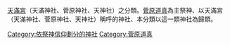 [[天滿宮|天滿宮]]（天滿神社、菅原神社、天神社）之分類。[[菅原道真|菅原道真]]為主祭神、以天滿宮（天滿神社、菅原神社、天神社）稱呼的神社、本分類以這一類神社為歸類。
{{Commonscat|Tenman-gū}}

[[Category:依祭神信仰劃分的神社|Category:依祭神信仰劃分的神社]]
[[Category:菅原道真|Category:菅原道真]]